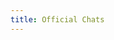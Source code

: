 ```yaml
---
title: Official Chats
---
```



<LinkCard
  title="Discord Chat"
  description="Play the bot and/or ask for support on Discord"
  href="https://discord.gg/cpYkJzd" />
<LinkCard
  title="Telegram Chat"
  description="Play the bot and/or ask for support on Telegram"
  href="https://t.me/pokehunt_xyz" />